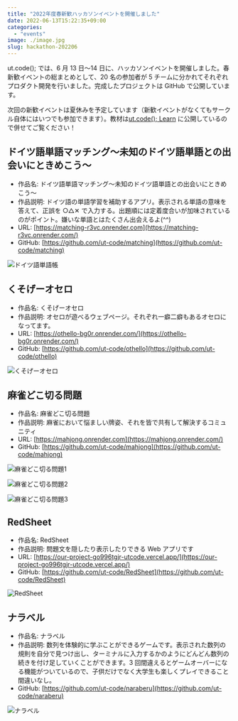 ```yaml
---
title: "2022年度春新歓ハッカソンイベントを開催しました"
date: 2022-06-13T15:22:35+09:00
categories:
  - "events"
image: ./image.jpg
slug: hackathon-202206
---
```


ut.code(); では、6 月 13 日〜14 日に、ハッカソンイベントを開催しました。春新歓イベントの総まとめとして、20 名の参加者が 5 チームに分かれてそれぞれプロダクト開発を行いました。完成したプロジェクトは GitHub で公開しています。

次回の新歓イベントは夏休みを予定しています（新歓イベントがなくてもサークル自体にはいつでも参加できます）。教材は[ut.code(); Learn](https://learn.utcode.net/) に公開しているので併せてご覧ください！

## ドイツ語単語マッチング〜未知のドイツ語単語との出会いにときめこう〜

- 作品名: ドイツ語単語マッチング〜未知のドイツ語単語との出会いにときめこう〜
- 作品説明: ドイツ語の単語学習を補助するアプリ。表示される単語の意味を答えて、正誤を ○△✕ で入力する。出題順には定着度合いが加味されているのがポイント。嫌いな単語とはたくさん出会えるよ(^^)
- URL: [https://matching-r3vc.onrender.com](https://matching-r3vc.onrender.com/)
- GitHub: [https://github.com/ut-code/matching](https://github.com/ut-code/matching)

![ドイツ語単語帳](./german-words.png)

## くそげーオセロ

- 作品名: くそげーオセロ
- 作品説明: オセロが遊べるウェブページ。それぞれ一癖二癖もあるオセロになってます。
- URL: [https://othello-bg0r.onrender.com/](https://othello-bg0r.onrender.com/)
- GitHub: [](https://github.com/ut-code/othello)[https://github.com/ut-code/othello](https://github.com/ut-code/othello)

![くそげーオセロ](./othello.jpg)

## 麻雀どこ切る問題

- 作品名: 麻雀どこ切る問題
- 作品説明: 麻雀において悩ましい牌姿、それを皆で共有して解決するコミュニティ
- URL: [](https://mahjong.onrender.com/)[https://mahjong.onrender.com](https://mahjong.onrender.com/)
- GitHub: [](https://github.com/ut-code/mahjong)[https://github.com/ut-code/mahjong](https://github.com/ut-code/mahjong)

![麻雀どこ切る問題1](./mahjong1.png)

![麻雀どこ切る問題2](./mahjong2.png)

![麻雀どこ切る問題3](./mahjong3.jpg)

## RedSheet

- 作品名: RedSheet
- 作品説明: 問題文を隠したり表示したりできる Web アプリです
- URL: [https://our-project-go996tgjr-utcode.vercel.app/](https://our-project-go996tgjr-utcode.vercel.app/)
- GitHub: [](https://github.com/ut-code/RedSheet)[https://github.com/ut-code/RedSheet](https://github.com/ut-code/RedSheet)

![RedSheet](./redsheet.png)

## ナラベル

- 作品名: ナラベル
- 作品説明: 数列を体験的に学ぶことができるゲームです。表示された数列の規則を自分で見つけ出し、ターミナルに入力するかのようにどんどん数列の続きを付け足していくことができます。3 回間違えるとゲームオーバーになる機能がついているので、子供だけでなく大学生も楽しくプレイできること間違いなし。
- GitHub: [](https://github.com/ut-code/naraberu)[https://github.com/ut-code/naraberu](https://github.com/ut-code/naraberu)

![ナラベル](./naraberu.jpg)
